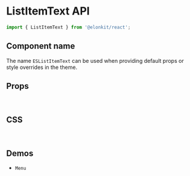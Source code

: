 
<Meta title="Components API/ListItemText" />

# ListItemText API

```js
import { ListItemText } from '@elonkit/react';
```

## Component name

The name `ESListItemText` can be used when providing default props or style overrides in the theme.

## Props

<TableInterface name="ListItemTextProps" variant="props" />

<br />

## CSS

<TableInterface name="ListItemTextClasses" variant="css" />

<br />

## Demos

<ul>
  <li>
    <LinkTo kind="components-Menu" story="demo">
      <code>Menu</code>
    </LinkTo>
  </li>
</ul>
